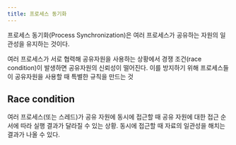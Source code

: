 ```yaml
---
title: 프로세스 동기화
---
```



프로세스 동기화(Process Synchronization)은 여러 프로세스가 공유하는 자원의 일관성을 유지하는 것이다.

여러 프로세스가 서로 협력해 공유자원을 사용하는 상황에서 경쟁 조건(race condition)이 발생하면 공유자원의
신뢰성이 떨어진다. 이를 방지하기 위해 프로세스들이 공유자원을 사용할 때 특별한 규칙을 만드는 것

## Race condition

여러 프로세스(또는 스레드)가 공유 자원에 동시에 접근할 때 공유 자원에 대한 접근 순서에 따라 실행 결과가 달라질
수 있는 상황. 동시에 접근할 때 자료의 일관성을 해치는 결과가 나올 수 있다.
